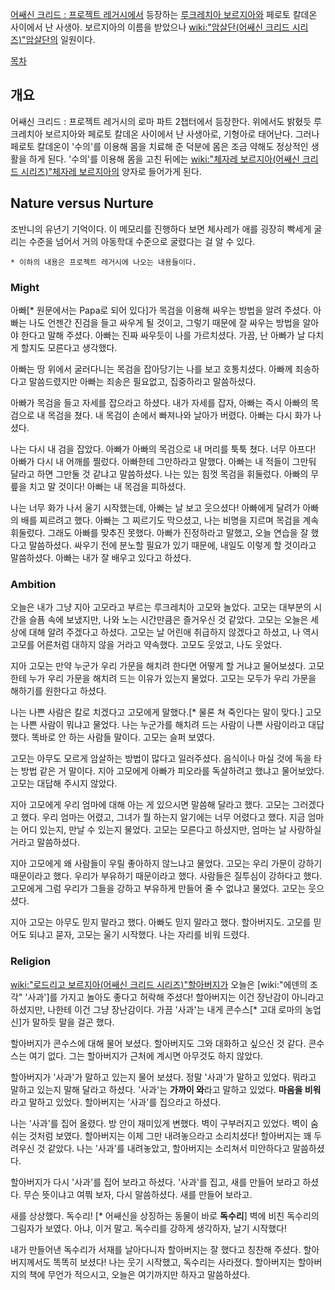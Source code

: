 [[어쌔신 크리드 : 프로젝트 레거시]]에서 등장하는 [[루크레치아 보르지아]]와 페로토 칼데온 사이에서 난 사생아. 보르지아의 이름을 받았으나 [[wiki:"암살단(어쌔신 크리드 시리즈)"암살단]]의 일원이다.

[[목차]]
== 개요 ==
어쌔신 크리드 : 프로젝트 레거시의 로마 파트 2챕터에서 등장한다. 위에서도 밝혔듯 루크레치아 보르지아와 페로토 칼데온 사이에서 난 사생아로, 기형아로 태어난다. 그러나 페로토 칼데온이 '수의'를 이용해 몸을 치료해 준 덕분에 몸은 조금 약해도 정상적인 생활을 하게 된다. '수의'를 이용해 몸을 고친 뒤에는 [[wiki:"체자레 보르지아(어쌔신 크리드 시리즈)"체자레 보르지아]]의 양자로 들어가게 된다.

== Nature versus Nurture ==
조반니의 유년기 기억이다. 이 메모리를 진행하다 보면 체사레가 애를 굉장히 빡세게 굴리는 수준을 넘어서 거의 아동학대 수준으로 굴렸다는 걸 알 수 있다.

 * 이하의 내용은 프로젝트 레거시에 나오는 내용들이다.
=== Might ===
아빠[* 원문에서는 Papa로 되어 있다]가 목검을 이용해 싸우는 방법을 알려 주셨다. 아빠는 나도 언젠간 진검을 들고 싸우게 될 것이고, 그렇기 때문에 잘 싸우는 방법을 알아야 한다고 말해 주셨다. 아빠는 진짜 싸우듯이 나를 가르치셨다. 가끔, 난 아빠가 날 다치게 할지도 모른다고 생각했다.

아빠는 땅 위에서 굴러다니는 목검을 잡아당기는 나를 보고 호통치셨다. 아빠께 죄송하다고 말씀드렸지만 아빠는 죄송은 필요없고, 집중하라고 말씀하셨다.

아빠가 목검을 들고 자세를 잡으라고 하셨다. 내가 자세를 잡자, 아빠는 즉시 아빠의 목검으로 내 목검을 쳤다. 내 목검이 손에서 빠져나와 날아가 버렸다. 아빠는 다시 화가 나셨다.

나는 다시 내 검을 잡았다. 아빠가 아빠의 목검으로 내 머리를 툭툭 쳤다. 너무 아프다! 아빠가 다시 내 어깨를 찔렀다. 아빠한테 그만하라고 말했다. 아빠는 내 적들이 그만둬 달라고 하면 그만둘 것 같냐고 말씀하셨다. 나는 있는 힘껏 목검을 휘둘렀다. 아빠의 무릎을 치고 말 것이다! 아빠는 내 목검을 피하셨다.

나는 너무 화가 나서 울기 시작했는데, 아빠는 날 보고 웃으셨다! 아빠에게 달려가 아빠의 배를 찌르려고 했다. 아빠는 그 찌르기도 막으셨고, 나는 비명을 지르며 목검을 계속 휘둘렀다. 그래도 아빠를 맞추진 못했다. 아빠가 진정하라고 말했고, 오늘 연습을 잘 했다고 말씀하셨다. 싸우기 전에 분노할 필요가 있기 때문에, 내일도 이렇게 할 것이라고 말씀하셨다. 아빠는 내가 잘 배우고 있다고 하셨다.

=== Ambition ===
오늘은 내가 그냥 지아 고모라고 부르는 루크레치아 고모와 놀았다. 고모는 대부분의 시간을 슬픔 속에 보냈지만, 나와 노는 시간만큼은 즐거우신 것 같았다. 고모는 오늘은 세상에 대해 알려 주겠다고 하셨다. 고모는 날 어린애 취급하지 않겠다고 하셨고, 나 역시 고모를 어른처럼 대하지 않을 거라고 약속했다. 고모도 웃었고, 나도 웃었다.

지아 고모는 만약 누군가 우리 가문을 해치려 한다면 어떻게 할 거냐고 물어보셨다. 고모한테 누가 우리 가문을 해치려 드는 이유가 있는지 물었다. 고모는 모두가 우리 가문을 해하기를 원한다고 하셨다.

나는 나쁜 사람은 칼로 치겠다고 고모에게 말했다.[* 물론 쳐 죽인다는 말이 맞다.] 고모는 나쁜 사람이 뭐냐고 물었다. 나는 누군가를 해치려 드는 사람이 나쁜 사람이라고 대답했다. 똑바로 안 하는 사람들 말이다. 고모는 슬퍼 보였다.

고모는 아무도 모르게 암살하는 방법이 많다고 일러주셨다. 음식이나 마실 것에 독을 타는 방법 같은 거 말이다. 지아 고모에게 아빠가 피오라를 독살하려고 했냐고 물어보았다. 고모는 대답해 주시지 않았다.

지아 고모에게 우리 엄마에 대해 아는 게 있으시면 말씀해 달라고 했다. 고모는 그러겠다고 했다. 우리 엄마는 어렸고, 그녀가 뭘 하는지 알기에는 너무 어렸다고 했다. 지금 엄마는 어디 있는지, 만날 수 있는지 물었다. 고모는 모른다고 하셨지만, 엄마는 날 사랑하실 거라고 말씀하셨다.

지아 고모에게 왜 사람들이 우릴 좋아하지 않느냐고 물었다. 고모는 우리 가문이 강하기 때문이라고 했다. 우리가 부유하기 때문이라고 했다. 사람들은 질투심이 강하다고 했다. 고모에게 그럼 우리가 그들을 강하고 부유하게 만들어 줄 수 없냐고 물었다. 고모는 웃으셨다.

지아 고모는 아무도 믿지 말라고 했다. 아빠도 믿지 말라고 했다. 할아버지도. 고모를 믿어도 되냐고 묻자, 고모는 울기 시작했다. 나는 자리를 비워 드렸다.

=== Religion ===
[[wiki:"로드리고 보르지아(어쌔신 크리드 시리즈)"할아버지]]가 오늘은 [wiki:"에덴의 조각" '사과']를 가지고 놀아도 좋다고 허락해 주셨다! 할아버지는 이건 장난감이 아니라고 하셨지만, 나한테 이건 그냥 장난감이다. 가끔 '사과'는 내게 콘수스[* 고대 로마의 농업신]가 말하듯 말을 걸곤 했다.

할아버지가 콘수스에 대해 물어 보셨다. 할아버지도 그와 대화하고 싶으신 것 같다. 콘수스는 여기 없다. 그는 할아버지가 근처에 계시면 아무것도 하지 않았다.

할아버지가 '사과'가 말하고 있는지 물어 보셨다. 정말 '사과'가 말하고 있었다. 뭐라고 말하고 있는지 말해 달라고 하셨다. '사과'는 '''가까이 와'''라고 말하고 있었다. '''마음을 비워'''라고 말하고 있었다. 할아버지는 '사과'를 집으라고 하셨다.

나는 '사과'를 집어 올렸다. 방 안이 재미있게 변했다. 벽이 구부러지고 있었다. 벽이 숨쉬는 것처럼 보였다. 할아버지는 이제 그만 내려놓으라고 소리치셨다! 할아버지는 꽤 두려우신 것 같았다. 나는 '사과'를 내려놓았고, 할아버지는 소리쳐서 미안하다고 말씀하셨다.

할아버지가 다시 '사과'를 집어 보라고 하셨다. '사과'를 집고, 새를 만들어 보라고 하셨다. 무슨 뜻이냐고 여쭤 보자, 다시 말씀하셨다. 새를 만들어 보라고.

새를 상상했다. 독수리! [* 어쌔신을 상징하는 동물이 바로 '''독수리'''] 벽에 비친 독수리의 그림자가 보였다. 아냐, 이거 말고. 독수리를 강하게 생각하자, 날기 시작했다!

내가 만들어낸 독수리가 서재를 날아다니자 할아버지는 잘 했다고 칭찬해 주셨다. 할아버지께서도 똑똑히 보셨다! 나는 웃기 시작했고, 독수리는 사라졌다. 할아버지는 할아버지의 책에 무언가 적으시고, 오늘은 여기까지만 하자고 말씀하셨다.

